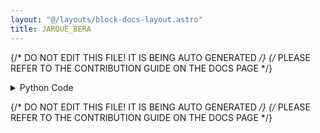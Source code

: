 ```yaml
---
layout: "@/layouts/block-docs-layout.astro"
title: JARQUE_BERA
---
```


{/* DO NOT EDIT THIS FILE! IT IS BEING AUTO GENERATED */}
{/* PLEASE REFER TO THE CONTRIBUTION GUIDE ON THE DOCS PAGE */}


<PythonDocsDisplay docstring={docstring} />

<details>
<summary>Python Code</summary>

```python
from flojoy import OrderedPair, flojoy, Matrix, Scalar
import numpy as np
from collections import namedtuple
from typing import Literal

import scipy.stats


@flojoy
def JARQUE_BERA(
    default: OrderedPair | Matrix,
    select_return: Literal["jb_value", "p"] = "jb_value",
) -> OrderedPair | Matrix | Scalar:
    """The JARQUE_BERA node is based on a numpy or scipy function.

    The description of that function is as follows:

        Perform the Jarque-Bera goodness of fit test on sample data.

        The Jarque-Bera test tests whether the sample data has the skewness and kurtosis matching a normal distribution.

        Note that this test only works for a large enough number of data samples (>2000) as the test statistic asymptotically has a Chi-squared distribution with 2 degrees of freedom.

    Parameters
    ----------
    select_return : 'jb_value', 'p'
        Select the desired object to return.
        See the respective function docs for descriptors.
    x : array_like
        Observations of a random variable.

    Returns
    -------
    DataContainer
        type 'ordered pair', 'scalar', or 'matrix'
    """

    result = scipy.stats.jarque_bera(
        x=default.y,
    )

    return_list = ["jb_value", "p"]
    if isinstance(result, tuple):
        res_dict = {}
        num = min(len(result), len(return_list))
        for i in range(num):
            res_dict[return_list[i]] = result[i]
        result = res_dict[select_return]
    else:
        result = result._asdict()
        result = result[select_return]

    if isinstance(result, np.ndarray):
        result = OrderedPair(x=default.x, y=result)
    else:
        assert isinstance(
            result, np.number | float | int
        ), f"Expected np.number, float or int for result, got {type(result)}"
        result = Scalar(c=float(result))

    return result

```

[Find this Flojoy Block on GitHub](https://github.com/flojoy-ai/blocks/blob/main/blocks/SCIPY/STATS/JARQUE_BERA/JARQUE_BERA.py)

</details>

{/* DO NOT EDIT THIS FILE! IT IS BEING AUTO GENERATED */}
{/* PLEASE REFER TO THE CONTRIBUTION GUIDE ON THE DOCS PAGE */}
